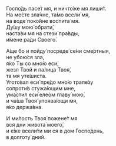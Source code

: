 Госпо́дь пасе́т мя, и ничто́же мя лиши́т.  
На ме́сте зла́чне, та́мо всели́ мя,  
на воде́ поко́йне воспита́ мя.  
Ду́шу мою́ обрати́,  
наста́ви мя на стези́ пра́вды,  
и́мене ра́ди Своего́.

А́ще бо и пойду́ посреде́ се́ни сме́ртныя,  
не убою́ся зла,  
я́ко Ты со мно́ю еси́,  
жезл Твой и па́лица Твоя́,  
та мя уте́шиста.  
Угото́вал еси́ пре́до мно́ю трапе́зу  
сопроти́в стужа́ющим мне,  
ума́стил еси́ еле́ом главу́ мою́,  
и ча́ша Твоя́ упоява́ющи мя,  
я́ко держа́вна. 

И ми́лость Твоя́ пожене́т мя  
вся дни живота́ моего́,  
и е́же всели́ти ми ся в дом Госпо́день,  
в долготу́ дний.
